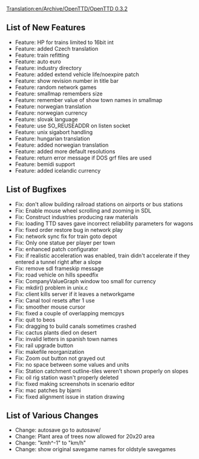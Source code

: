[[Translation:en/Archive/OpenTTD/OpenTTD 0.3.2]]

{{en/Archive/OpenTTD/Navigation}}
{{en/Archive/OpenTTD/NaviPrevNext|prev=en/Archive/OpenTTD/OpenTTD 0.3.1|next=en/Archive/OpenTTD/OpenTTD 0.3.2.1|date=22 May 2004}}
==List of New Features==
*Feature: HP for trains limited to 16bit int
*Feature: added Czech translation
*Feature: train refitting
*Feature: auto euro
*Feature: industry directory
*Feature: added extend vehicle life/noexpire patch
*Feature: show revision number in title bar
*Feature: random network games
*Feature: smallmap remembers size
*Feature: remember value of show town names in smallmap
*Feature: norwegian translation
*Feature: norwegian currency
*Feature: slovak language
*Feature: use SO_REUSEADDR on listen socket
*Feature: unix sigabort handling
*Feature: hungarian translation
*Feature: added norwegian translation
*Feature: added more default resolutions
*Feature: return error message if DOS grf files are used
*Feature: bemidi support
*Feature: added icelandic currency

==List of Bugfixes==
*Fix: don't allow building railroad stations on airports or bus stations
*Fix: Enable mouse wheel scrolling and zooming in SDL
*Fix: Construct industries producing raw materials
*Fix: loading TTD saves gave incorrect reliability parameters for wagons
*Fix: fixed order restore bug in network play
*Fix: network sync fix for train goto depot
*Fix: Only one statue per player per town
*Fix: enhanced patch configurator
*Fix: if realistic acceleration was enabled, train didn't accelerate if they entered a tunnel right after a slope
*Fix: remove sdl frameskip message
*Fix: road vehicle on hills speedfix
*Fix: CompanyValueGraph window too small for currency
*Fix: mkdir() problem in unix.c
*Fix: client kills server if it leaves a networkgame
*Fix: Canal tool resets after 1 use
*Fix: smoother mouse cursor
*Fix: fixed a couple of overlapping memcpys
*Fix: quit to beos
*Fix: dragging to build canals sometimes crashed
*Fix: cactus plants died on desert
*Fix: invalid letters in spanish town names
*Fix: rail upgrade button
*Fix: makefile reorganization
*Fix: Zoom out button not grayed out
*Fix: no space between some values and units
*Fix: Station catchment outline-tiles weren't shown properly on slopes
*Fix: oil rig station wasn't properly deleted
*Fix: fixed making screenshots in scenario editor
*Fix: mac patches by bjarni
*Fix: fixed alignment issue in station drawing

==List of Various Changes==
*Change: autosave go to autosave/
*Change: Plant area of trees now allowed for 20x20 area
*Change: "kmh^-1" to "km/h"
*Change: show original savegame names for oldstyle savegames